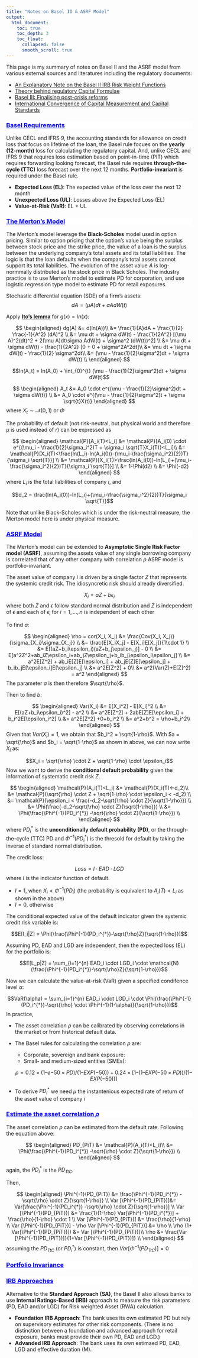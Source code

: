 ```yaml
---
title: "Notes on Basel II & ASRF Model"
output:
  html_document:
    toc: true
    toc_depth: 3
    toc_float:
      collapsed: false
      smooth_scroll: true
---
```


This page is my summary of notes on Basel II and the ASRF model from various external sources and literatures including the regulatory documents: 

* [An Explanatory Note on the Basel II IRB Risk Weight Functions](https://www.bis.org/bcbs/irbriskweight.pdf)
* [Theory behind regulatory Capital Formulae](https://pdfs.semanticscholar.org/71e1/13295d22c5ba474cffa53baef822fb029d52.pdf)
* [Basel III: Finalising post-crisis reforms](https://www.bis.org/bcbs/publ/d424.pdf)  
* [International Convergence of Capital Measurement and Capital Standards](https://www.bis.org/publ/bcbs128.pdf)

<div style="background-color:white;color:blue;matrixOperation:20px;">
<ins>
### Basel Requirements
</ins>
</div>
Unlike CECL and IFRS 9, the accounting standards for allowance on credit loss that focus on lifetime of the loan, the Basel rule focues on the **yearly (12-month)** loss for calculating the regulatory capital. And, unlike CECL and IFRS 9 that requires loss estimation based on point-in-time (PIT) which requires forwarding looking forecast, the Basel rule requires **through-the-cycle (TTC)** loss forecast over the next 12 months. **Portfolio-invariant** is required under the Basel rule.

* **Expected Loss (EL)**: The expected value of the loss over the next 12 month
* **Unexpected Loss (UL)**: Losses above the Expected Loss (EL)
* **Value-at-Risk (VaR)**: EL + UL

<div style="background-color:white;color:blue;matrixOperation:20px;">
<ins>
### The Merton's Model
</ins>
</div>
The Merton's model leverage the **Black-Scholes** model used in option pricing. Similar to option pricing that the option's value being the surplus between stock price and the strike price, the value of a loan is the surplus between the underlying company's total assets and its total liabilities. The logic is that the loan defaults when the company's total assets cannot support its total liabilities. The evolution of the asset value $A$ is log-normmally distributed as the stock price in Black Scholes. The industry practice is to use Merton's model to estimate PD for corporation, and use logistic regression type model to estimate PD for retail exposures.

Stochastic differential equation (SDE) of a firm's assets:
$$dA = (\mu A )dt + \sigma AdW(t)$$

Apply [**Ito's lemma**](ItoLemma.html) for $g(x) = ln(x)$:

$$
\begin{aligned}
dg(A) &= d(ln(A))\\
&= \frac{1}{A}dA + \frac{1}{2} \frac{-1}{A^2} (dA)^2 \\
&= \mu dt + \sigma dW(t) - \frac{1}{2A^2} [(\mu A)^2(dt)^2 + 2(\mu A)dt\sigma AdW(t) + \sigma^2 (dW(t))^2] \\
&= \mu dt + \sigma dW(t) - \frac{1}{2A^2} [0 + 0 + \sigma^2A^2dt]\\
&= \mu dt + \sigma dW(t) - \frac{1}{2} \sigma^2dt\\
&= (\mu - \frac{1}{2}\sigma^2)dt + \sigma dW(t) \\
\end{aligned}
$$

$$ln(A_t) = ln(A_0) + \int_{0}^{t} (\mu - \frac{1}{2}\sigma^2)dt + \sigma dW(t)$$

$$
\begin{aligned}
A_t &= A_0 \cdot e^{(\mu - \frac{1}{2}\sigma^2)dt + \sigma dW(t)} \\
&= A_0 \cdot e^{(\mu - \frac{1}{2}\sigma^2)t + \sigma \sqrt{t}X(t)} 
\end{aligned}
$$ 
where $X_t \sim \mathcal{N}(0,1)$ or $\Phi$

The probability of default (not risk-neutral, but physical world and therefore $\mu$ is used instead of $r$) can be expressed as

$$
\begin{aligned}
\mathcal{P}[A_i(T)<L_i] &= \mathcal{P}[A_i(0) \cdot e^{(\mu_i - \frac{1}{2}\sigma_i^2)T + \sigma_i \sqrt{T}X_i(T)}<L_i]\\
&= \mathcal{P}[X_i(T)<\frac{ln(L_i)-ln(A_i(0))-(\mu_i-\frac{\sigma_i^2}{2})T}{\sigma_i \sqrt{T}}] \\
&= \mathcal{P}[X_i(T)>\frac{ln(A_i(0))-ln(L_i)+(\mu_i-\frac{\sigma_i^2}{2})T}{\sigma_i \sqrt{T}}] \\
&= 1-\Phi(d2) \\
&= \Phi(-d2)
\end{aligned}
$$
where $L_i$ is the total liabilities of company $i$, and 

$$d_2 = \frac{ln(A_i(0))-ln(L_i)+(\mu_i-\frac{\sigma_i^2}{2})T}{\sigma_i \sqrt{T}}$$

Note that unlike Black-Scholes which is under the risk-neutral measure, the Merton model here is under physical measure.

<div style="background-color:white;color:blue;matrixOperation:20px;">
<ins>
###  ASRF Model
</ins>
</div>
The Merton's model can be extended to **Asymptotic Single Risk Factor model (ASRF)**, assuming the assets value of any single borrowing company is correlated that of any other company with correlation $\rho$ ASRF model is portfolio-invariant.

The asset value of company $i$ is driven by a single factor $Z$ that represents the systemic credit risk. The idiosyncretic risk should already diversified.

$$X_i = aZ+b \epsilon_i$$
where both $Z$ and $\epsilon$ follow standard normal distribution and $Z$ is independent of $\epsilon$ and each of $\epsilon_i$ for $i=1,...,n$ is independent of each other

To find $a$: 

$$
\begin{aligned}
\rho = cor(X_i, X_j) &= \frac{Cov(X_i, X_j)}{\sigma_{X_i}\sigma_{X_j}} \\
&= \frac{E[X_iX_j] - E[X_i]E[X_j]}{1\cdot 1} \\
&= E[(aZ+b_i\epsilon_i)(aZ+b_j\epsilon_j)] - 0 \\
&= E[a^2Z^2+ab_iZ\epsilon_i+ab_jZ\epsilon_j+b_ib_j\epsilon_i\epsilon_j] \\
&= a^2E[Z^2] + ab_iE[Z]E[\epsilon_i] + ab_jE[Z]E[\epsilon_j] + b_ib_jE[\epsilon_i]E[\epsilon_j] \\
&= a^2E[Z^2] + 0\\
&= a^2(Var(Z)+E[Z]^2) = a^2
\end{aligned}
$$
The parameter $a$ is then therefore $\sqrt{\rho}$.

Then to find $b$: 

$$
\begin{aligned}
Var(X_i) &= E[X_i^2] - E[X_i]^2 \\
&= E[(aZ+b_i\epsilon_i)^2] - a^2 \\
&= a^2E[Z^2] + 2abE[Z]E[\epsilon_i] + b_i^2E[\epsilon_i^2] \\
&= a^2E[Z^2] +0+b_i^2 \\
&= a^2+b^2 = \rho+b_i^2\\
\end{aligned}
$$
Given that $Var(X_i) = 1$, we obtain that $b_i^2 = \sqrt{1-\rho}$. With $a = \sqrt{\rho}$ and $b_i = \sqrt{1-\rho}$ as shown in above, we can now write $X_i$ as: 


$$X_i = \sqrt{\rho} \cdot Z + \sqrt{1-\rho} \cdot \epsilon_i$$
Now we want to derive the **conditional default probability** given the information of systematic credit risk $Z$. 

$$
\begin{aligned}
\mathcal{P}(A_i(T)<L_i) &= \mathcal{P}(X_i(T)<-d_2)\\
&=  \mathcal{P}(\sqrt{\rho} \cdot Z + \sqrt{1-\rho} \cdot \epsilon_i < -d_2) \\
&=  \mathcal{P}(\epsilon_i < \frac{-d_2-\sqrt{\rho} \cdot Z}{\sqrt{1-\rho}}) \\
&=  \Phi(\frac{-d_2-\sqrt{\rho} \cdot Z}{\sqrt{1-\rho}}) \\
&=  \Phi(\frac{\Phi^{-1}(PD_i^{*}) -\sqrt{\rho} \cdot Z}{\sqrt{1-\rho}}) \\
\end{aligned}
$$
where $PD_i^{*}$ is the **unconditionally default probability (PD)**, or the through-the-cycle (TTC) PD and $\Phi^{-1}(PD_i^{*})$ is the thresold for default by taking the inverse of standard normal distribution.


The credit loss:

$$Loss = I \cdot EAD \cdot LGD$$
where $I$ is the indicator function of default.

* $I=1$, when $X_i < \Phi^{-1}(PD_i)$ (the probability is equivalent to $A_i(T) < L_i$ as shown in the above)
* $I=0$, otherwise 

The conditional expected value of the default indicator given the systemic credit risk variable is:

$$E[I_i|Z] = \Phi(\frac{\Phi^{-1}(PD_i^{*})-\sqrt{\rho}Z}{\sqrt{1-\rho}})$$

Assuming PD, EAD and LGD are independent, then the expected loss (EL) for the portfolio is:

$$E[L_p|Z] = \sum_{i=1}^{n} EAD_i \cdot LGD_i \cdot \mathcal{N}(\frac{\Phi^{-1}(PD_i^{*})-\sqrt{\rho}Z}{\sqrt{1-\rho}})$$

Now we can calculate the value-at-risk (VaR) given a specified condifence level $\alpha$:

$$VaR(\alpha) = \sum_{i=1}^{n} EAD_i \cdot LGD_i \cdot \Phi(\frac{\Phi^{-1}(PD_i^{*})-\sqrt{\rho} \cdot \Phi^{-1}(1-\alpha)}{\sqrt{1-\rho}})$$
In practice, 

* The asset correlation $\rho$ can be calibrated by observing correlations in the market or from historical default data. 
* The Basel rules for calculating the correlation $\rho$ are:

  * Corporate, sovereign and bank exposure:
  * Small- and medium-sized entities (SMEs):
    
  $$\rho = 0.12 × (1 – e{-50 × PD}) / (1 – EXP(-50)) +
0.24 × [1 – (1 – EXP(-50 × PD)) / (1 – EXP(-50))] $$
* To derive $PD_i^{*}$ we need $\mu$ the instantenious expected rate of return of the asset value of company $i$

<div style="background-color:white;color:blue;matrixOperation:20px;">
<ins>
###  Estimate the asset correlation $\rho$
</ins>
</div>


The asset correlation $\rho$ can be estimated from the default rate. Following the equation above:

$$
\begin{aligned}
PD_{PiT} &= \mathcal{P}(A_i(T)<L_i)\\
&=  \Phi(\frac{\Phi^{-1}(PD_i^{*}) -\sqrt{\rho} \cdot Z}{\sqrt{1-\rho}}) \\
\end{aligned}
$$

again, the $PD_{i}^*$ is the $PD_{TtC}$.

Then, 

$$
\begin{aligned}
\Phi^{-1}(PD_{PiT}) &= \frac{\Phi^{-1}(PD_i^{*}) -\sqrt{\rho} \cdot Z}{\sqrt{1-\rho}} \\
 Var [\Phi^{-1}(PD_{PiT})]&=  Var[\frac{\Phi^{-1}(PD_i^{*}) -\sqrt{\rho} \cdot Z}{\sqrt{1-\rho}}] \\
 Var [\Phi^{-1}(PD_{PiT})] &= \frac{1}{1-\rho} Var[\Phi^{-1}(PD_i^{*})] + \frac{\rho}{1-\rho} \cdot 1 \\
 Var [\Phi^{-1}(PD_{PiT})] &=  \frac{\rho}{1-\rho} \\
 Var [\Phi^{-1}(PD_{PiT})] - \rho Var [\Phi^{-1}(PD_{PiT})] &=  \rho \\
  \rho (1+ Var[\Phi^{-1}(PD_{PiT})]) &= Var [\Phi^{-1}(PD_{PiT})]\\
  \rho &= \frac{Var [\Phi^{-1}(PD_{PiT})]}{1+Var [\Phi^{-1}(PD_{PiT})]} \\
\end{aligned}
$$
assuming the $PD_{TtC}$ (or $PD_i^{*}$) is constant, then $Var[\Phi^{-1}(PD_{TtC})]=0$


<div style="background-color:white;color:blue;matrixOperation:20px;">
<ins>
### Portfolio Invariance
</ins>
</div>


<div style="background-color:white;color:blue;matrixOperation:20px;">
<ins>
### IRB Approaches
</ins>
</div>
Alternative to the **Standard Approach (SA)**, the Basel II also allows banks to use **Internal Ratings-Based (IRB)** approach to measure the risk parameters (PD, EAD and/or LGD) for Risk weighted Asset (RWA) calculation.


* **Foundation IRB Approach**: 
  The bank uses its own estimated PD but rely on supervisory estimates for other risk components. (There is no distinction between a foundation and advanced approach for retail exposure, banks must provide their own PD, EAD and LGD.)
* **Advanded IRB Approach**:
  The bank uses its own estimaed PD, EAD, LGD and effective duration (M).






